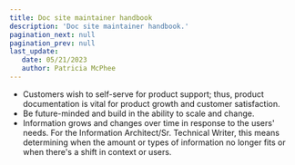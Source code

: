 ```yaml
---
title: Doc site maintainer handbook
description: 'Doc site maintainer handbook.'
pagination_next: null
pagination_prev: null
last_update: 
   date: 05/21/2023
   author: Patricia McPhee
---
```




- Customers wish to self-serve for product support; thus, product documentation is vital for product growth and customer satisfaction.
- Be future-minded and build in the ability to scale and change.
- Information grows and changes over time in response to the users' needs. For the Information Architect/Sr. Technical Writer, this means determining when the amount or types of information no longer fits or when there's a shift in context or users.